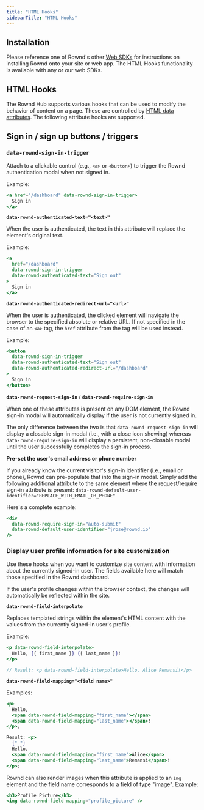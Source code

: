 ```yaml
---
title: "HTML Hooks"
sidebarTitle: "HTML Hooks"
---
```


## Installation

Please reference one of Rownd's other [Web SDKs](/sdk-reference/web/overview) for instructions on installing Rownd onto your site or web app. The HTML Hooks functionality is available with any or our web SDKs.

## HTML Hooks

The Rownd Hub supports various hooks that can be used to modify the behavior of
content on a page. These are controlled by
[HTML data attributes](https://developer.mozilla.org/en-US/docs/Learn/HTML/Howto/Use%5Fdata%5Fattributes).
The following attribute hooks are supported.

## Sign in / sign up buttons / triggers

### `data-rownd-sign-in-trigger`

Attach to a clickable control (e.g., `<a>` or `<button>`) to trigger the Rownd
authentication modal when not signed in.

Example:

```jsx
<a href="/dashboard" data-rownd-sign-in-trigger>
  Sign in
</a>
```

**`data-rownd-authenticated-text="<text>"`**

When the user is authenticated, the text in this attribute will replace the
element's original text.

Example:

```jsx
<a
  href="/dashboard"
  data-rownd-sign-in-trigger
  data-rownd-authenticated-text="Sign out"
>
  Sign in
</a>
```

**`data-rownd-authenticated-redirect-url="<url>"`**

When the user is authenticated, the clicked element will navigate the browser to
the specified absolute or relative URL. If not specified in the case of an `<a>`
tag, the `href` attribute from the tag will be used instead.

Example:

```jsx
<button
  data-rownd-sign-in-trigger
  data-rownd-authenticated-text="Sign out"
  data-rownd-authenticated-redirect-url="/dashboard"
>
  Sign in
</button>
```

**`data-rownd-request-sign-in`** / **`data-rownd-require-sign-in`**

When one of these attributes is present on any DOM element, the Rownd sign-in
modal will automatically display if the user is not currently signed in.

The only difference between the two is that `data-rownd-request-sign-in` will
display a closable sign-in modal (i.e., with a close icon showing) whereas
`data-rownd-require-sign-in` will display a persistent, non-closable modal until
the user successfully completes the sign-in process.

**Pre-set the user's email address or phone number**

If you already know the current visitor's sign-in identifier (i.e., email or
phone), Rownd can pre-populate that into the sign-in modal. Simply add the
following additional attribute to the same element where the request/require
sign-in attribute is present:
`data-rownd-default-user-identifier="REPLACE_WITH_EMAIL_OR_PHONE"`

Here's a complete example:

```jsx
<div
  data-rownd-require-sign-in="auto-submit"
  data-rownd-default-user-identifier="jrose@rownd.io"
/>
```

### Display user profile information for site customization

Use these hooks when you want to customize site content with information about
the currently signed-in user. The fields available here will match those
specified in the Rownd dashboard.

If the user's profile changes within the browser context, the changes will
automatically be reflected within the site.

**`data-rownd-field-interpolate`**

Replaces templated strings within the element's HTML content with the values
from the currently signed-in user's profile.

Example:

```jsx
<p data-rownd-field-interpolate>
  Hello, {{ first_name }} {{ last_name }}!
</p>

// Result: <p data-rownd-field-interpolate>Hello, Alice Remansi!</p>
```

**`data-rownd-field-mapping="<field name>"`**

Examples:

```jsx
<p>
  Hello,
  <span data-rownd-field-mapping="first_name"></span>
  <span data-rownd-field-mapping="last_name"></span>!
</p>;

Result: <p>
  {" "}
  Hello,
  <span data-rownd-field-mapping="first_name">Alice</span>
  <span data-rownd-field-mapping="last_name">Remansi</span>!
</p>;
```

Rownd can also render images when this attribute is applied to an `img` element
and the field name corresponds to a field of type "image". Example:

```jsx
<h3>Profile Picture</h3>
<img data-rownd-field-mapping="profile_picture" />
```
